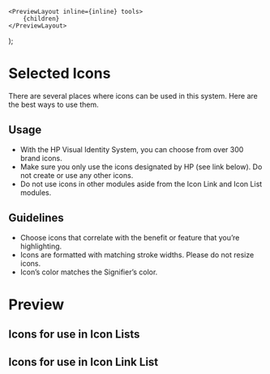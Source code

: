    <PreviewLayout inline={inline} tools>
        {children}
    </PreviewLayout>
);

# Selected Icons

There are several places where icons can be used in this system. Here are the best ways to use them.

<LinkButton href="/Icons.zip" download label="Download" />

## Usage

-   With the HP Visual Identity System, you can choose from over 300 brand icons.
-   Make sure you only use the icons designated by HP (see link below). Do not create or use any other icons.
-   Do not use icons in other modules aside from the Icon Link and Icon List modules.

## Guidelines

-   Choose icons that correlate with the benefit or feature that you’re highlighting.
-   Icons are formatted with matching stroke widths. Please do not resize icons.
-   Icon’s color matches the Signifier’s color.

# Preview

## Icons for use in Icon Lists

<IconPreview use="list" style="color" />
<IconPreview use="list" style="white" />

## Icons for use in Icon Link List

<IconPreview use="link" style="color" />
<IconPreview use="link" style="white" />

